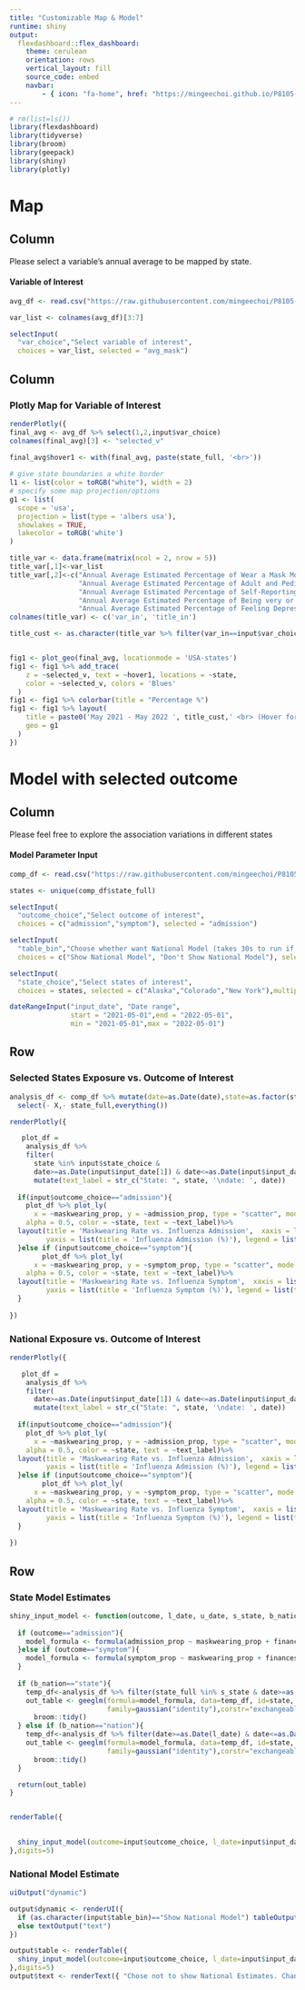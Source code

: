 ```yaml
---
title: "Customizable Map & Model"
runtime: shiny
output: 
  flexdashboard::flex_dashboard:
    theme: cerulean
    orientation: rows
    vertical_layout: fill
    source_code: embed
    navbar:
        - { icon: "fa-home", href: "https://mingeechoi.github.io/P8105-final-project-proposal/", align: right }
---
```

  
```r
# rm(list=ls())
library(flexdashboard)
library(tidyverse)
library(broom)
library(geepack)
library(shiny)
library(plotly)
```


Map
=========================================

Column {.sidebar}
-----------------------------------------------------------------------
  
Please select a variable's annual average to be mapped by state. 

#### Variable of Interest
```r
avg_df <- read.csv("https://raw.githubusercontent.com/mingeechoi/P8105-final-project-proposal/main/Data/final_avg.csv") %>% select(everything(), - X)

var_list <- colnames(avg_df)[3:7]

selectInput(
  "var_choice","Select variable of interest",
  choices = var_list, selected = "avg_mask")

```



Column 
-----------------------------------------------------------------------
  
### Plotly Map for Variable of Interest

```r


renderPlotly({ 
final_avg <- avg_df %>% select(1,2,input$var_choice)
colnames(final_avg)[3] <- "selected_v"
  
final_avg$hover1 <- with(final_avg, paste(state_full, '<br>'))

# give state boundaries a white border
l1 <- list(color = toRGB("white"), width = 2)
# specify some map projection/options
g1 <- list(
  scope = 'usa',
  projection = list(type = 'albers usa'),
  showlakes = TRUE,
  lakecolor = toRGB('white')
)

title_var <- data.frame(matrix(ncol = 2, nrow = 5))
title_var[,1]<-var_list
title_var[,2]<-c("Annual Average Estimated Percentage of Wear a Mask Most or All of the Time in public for the Past 7 Days",
                 "Annual Average Estimated Percentage of Adult and Pediatric Hospital Admissions with Confirmed Influenza for the Past 7 Days",
                 "Annual Average Estimated Percentage of Self-Reporting Influenza-like Symptoms for the Past 7 Days",
                 "Annual Average Estimated Percentage of Being very or somewhat Worried about Household Finances for the Next Month",
                 "Annual Average Estimated Percentage of Feeling Depressed for Most or All of the Past 7 Days")
colnames(title_var) <- c('var_in', 'title_in')

title_cust <- as.character(title_var %>% filter(var_in==input$var_choice) %>% select(title_in))


fig1 <- plot_geo(final_avg, locationmode = 'USA-states')
fig1 <- fig1 %>% add_trace(
    z = ~selected_v, text = ~hover1, locations = ~state,
    color = ~selected_v, colors = 'Blues'
  )
fig1 <- fig1 %>% colorbar(title = "Percentage %")
fig1 <- fig1 %>% layout(
    title = paste0('May 2021 - May 2022 ', title_cust,' <br> (Hover for breakdown)'),
    geo = g1
  )
})

```


Model with selected outcome
=========================================

Column {.sidebar}
-----------------------------------------------------------------------
  
Please feel free to explore the association variations in different states

#### Model Parameter Input

```r
comp_df <- read.csv("https://raw.githubusercontent.com/mingeechoi/P8105-final-project-proposal/main/Data/final_long.csv")

states <- unique(comp_df$state_full)
```


```r
selectInput(
  "outcome_choice","Select outcome of interest",
  choices = c("admission","symptom"), selected = "admission")

selectInput(
  "table_bin","Choose whether want National Model (takes 30s to run if inlcuded)",
  choices = c("Show National Model", "Don't Show National Model"), selected = "Don't Show National Model")

selectInput(
  "state_choice","Select states of interest",
  choices = states, selected = c("Alaska","Colorado","New York"),multiple=TRUE)

dateRangeInput("input_date", "Date range",
               start = "2021-05-01",end = "2022-05-01",
               min = "2021-05-01",max = "2022-05-01")


```



Row {.tabset .tabset-fade data-height=650}
-----------------------------------------------------------------------
  
### Selected States Exposure vs. Outcome of Interest
  
```r

analysis_df <- comp_df %>% mutate(date=as.Date(date),state=as.factor(state_full)) %>% arrange(state,date) %>% 
  select(- X,- state_full,everything())

renderPlotly({ 

   plot_df =
    analysis_df %>% 
    filter(
      state %in% input$state_choice &
      date>=as.Date(input$input_date[1]) & date<=as.Date(input$input_date[2]))%>%
      mutate(text_label = str_c("State: ", state, '\ndate: ', date))
  
  if(input$outcome_choice=="admission"){
    plot_df %>% plot_ly(
      x = ~maskwearing_prop, y = ~admission_prop, type = "scatter", mode = "markers",
    alpha = 0.5, color = ~state, text = ~text_label)%>%
  layout(title = 'Maskwearing Rate vs. Influenza Admission',  xaxis = list(title = 'Maskwearing Rate (%)'), 
         yaxis = list(title = 'Influenza Admission (%)'), legend = list(title=list(text='<b> State of Interest </b>')))
  }else if (input$outcome_choice=="symptom"){
        plot_df %>% plot_ly(
      x = ~maskwearing_prop, y = ~symptom_prop, type = "scatter", mode = "markers",
    alpha = 0.5, color = ~state, text = ~text_label)%>%
  layout(title = 'Maskwearing Rate vs. Influenza Symptom',  xaxis = list(title = 'Maskwearing Rate (%)'), 
         yaxis = list(title = 'Influenza Symptom (%)'), legend = list(title=list(text='<b> State of Interest </b>')))
  }
  
})
```

### National Exposure vs. Outcome of Interest

```r

renderPlotly({ 

   plot_df =
    analysis_df %>% 
    filter(
      date>=as.Date(input$input_date[1]) & date<=as.Date(input$input_date[2]))%>%
      mutate(text_label = str_c("State: ", state, '\ndate: ', date))
  
  if(input$outcome_choice=="admission"){
    plot_df %>% plot_ly(
      x = ~maskwearing_prop, y = ~admission_prop, type = "scatter", mode = "markers",
    alpha = 0.5, color = ~state, text = ~text_label)%>%
  layout(title = 'Maskwearing Rate vs. Influenza Admission',  xaxis = list(title = 'Maskwearing Rate (%)'), 
         yaxis = list(title = 'Influenza Admission (%)'), legend = list(title=list(text='<b> State of Interest </b>')))
  }else if (input$outcome_choice=="symptom"){
        plot_df %>% plot_ly(
      x = ~maskwearing_prop, y = ~symptom_prop, type = "scatter", mode = "markers",
    alpha = 0.5, color = ~state, text = ~text_label)%>%
  layout(title = 'Maskwearing Rate vs. Influenza Symptom',  xaxis = list(title = 'Maskwearing Rate (%)'), 
         yaxis = list(title = 'Influenza Symptom (%)'), legend = list(title=list(text='<b> State of Interest </b>')))
  }
  
})
```


Row {data-height=350}
-----------------------------------------------------------------------
### State Model Estimates

```r

shiny_input_model <- function(outcome, l_date, u_date, s_state, b_nation){
  
  if (outcome=="admission"){
    model_formula <- formula(admission_prop ~ maskwearing_prop + finances_prop + depression_prop)
  }else if (outcome=="symptom"){
    model_formula <- formula(symptom_prop ~ maskwearing_prop + finances_prop + depression_prop)
  }
  
  if (b_nation=="state"){
    temp_df<-analysis_df %>% filter(state_full %in% s_state & date>=as.Date(l_date) & date<=as.Date(u_date))
    out_table <- geeglm(formula=model_formula, data=temp_df, id=state,
                        family=gaussian("identity"),corstr="exchangeable",std.err = "san.se") %>% 
      broom::tidy() 
  } else if (b_nation=="nation"){
    temp_df<-analysis_df %>% filter(date>=as.Date(l_date) & date<=as.Date(u_date))
    out_table <- geeglm(formula=model_formula, data=temp_df, id=state,
                        family=gaussian("identity"),corstr="exchangeable",std.err = "san.se") %>% 
      broom::tidy() 
  }

  return(out_table)
}


renderTable({

  
  shiny_input_model(outcome=input$outcome_choice, l_date=input$input_date[1], u_date=input$input_date[2], s_state=input$state_choice, b_nation="state")
},digits=5)
```


### National Model Estimate

```r
uiOutput("dynamic")

output$dynamic <- renderUI({ 
  if (as.character(input$table_bin)=="Show National Model") tableOutput("table")
  else textOutput("text")
})

output$table <- renderTable({
  shiny_input_model(outcome=input$outcome_choice, l_date=input$input_date[1], u_date=input$input_date[2], s_state=input$state_choice, b_nation="nation")
},digits=5)
output$text <- renderText({ "Chose not to show National Estimates. Change input selection and please wait ~30s for the table to be produced." })


```


